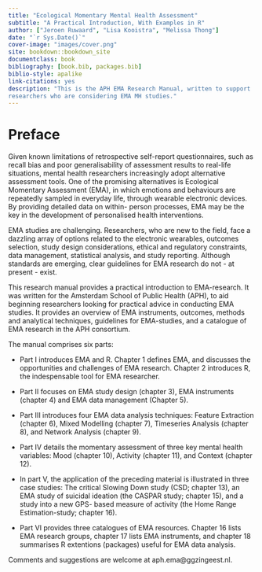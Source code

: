 ```yaml
--- 
title: "Ecological Momentary Mental Health Assessment"
subtitle: "A Practical Introduction, With Examples in R"
author: ["Jeroen Ruwaard", "Lisa Kooistra", "Melissa Thong"]
date: "`r Sys.Date()`"
cover-image: "images/cover.png"
site: bookdown::bookdown_site
documentclass: book
bibliography: [book.bib, packages.bib]
biblio-style: apalike
link-citations: yes
description: "This is the APH EMA Research Manual, written to support 
researchers who are considering EMA MH studies."
---
```


# Preface {-}

Given known limitations of retrospective self-report questionnaires, such
as recall bias and poor generalisability of assessment results to real-life
situations, mental health researchers increasingly adopt alternative assessment
tools. One of the promising alternatives is Ecological Momentary Assessment
(EMA), in which emotions and behaviours are repeatedly sampled in everyday
life, through wearable electronic devices. By providing detailed data on within-
person processes, EMA may be the key in the development of personalised health
interventions.

EMA studies are challenging. Researchers, who are new to the field, face
a dazzling array of options related to the electronic wearables, outcomes
selection, study design considerations, ethical and regulatory constraints, data
management, statistical analysis, and study reporting. Although standards are
emerging, clear guidelines for EMA research do not - at present - exist.

This research manual provides a practical introduction to EMA-research. It was
written for the Amsterdam School of Public Health (APH), to aid beginning
researchers looking for practical advice in conducting EMA studies. It provides
an overview of EMA instruments, outcomes, methods and analytical techniques,
guidelines for EMA-studies, and a catalogue of EMA research in the APH
consortium.

The manual comprises six parts:

- Part I introduces EMA and R. Chapter 1 defines EMA, and discusses the
opportunities and challenges of EMA research. Chapter 2 introduces R, the
indespensable tool for EMA researcher.

- Part II focuses on EMA study design (chapter 3), EMA instruments (chapter 4)
and EMA data management (Chapter 5).

- Part III introduces four EMA data analysis techniques: Feature Extraction
(chapter 6), Mixed Modelling (chapter 7), Timeseries Analysis (chapter 8), and
Network Analysis (chapter 9).

- Part IV details the momentary assessment of three key mental health variables:
Mood (chapter 10), Activity (chapter 11), and Context (chapter 12).

- In part V, the application of the preceding material is illustrated in three
case studies: The critical Slowing Down study (CSD; chapter 13), an EMA study
of suicidal ideation (the CASPAR study; chapter 15), and a study into a new GPS-
based measure of activity (the Home Range Estimation-study; chapter 16).

- Part VI provides three catalogues of EMA resources. Chapter 16 lists EMA
research groups, chapter 17 lists EMA instruments, and chapter 18 summarises R
extentions (packages) useful for EMA data analysis.

Comments and suggestions are welcome at aph.ema@ggzingeest.nl.

